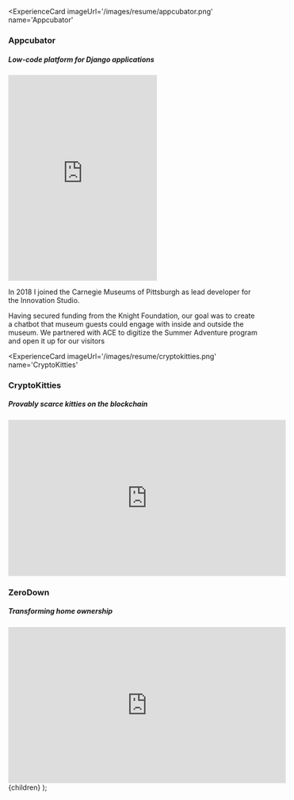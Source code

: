 
<ExperienceCard
    imageUrl='/images/resume/appcubator.png'
    name='Appcubator'
>

### Appcubator

##### Low-code platform for Django applications

<iframe
  width={'100%'}
  height='415'
  src='https://www.youtube-nocookie.com/embed/hZTx0vXUo34?controls=0'
  frameborder='0'
  allow='accelerometer; autoplay; clipboard-write; encrypted-media; gyroscope; picture-in-picture;'
  allowfullscreen
/>

Appcubator is the easiest way to prototype. It's goal is to allow non-technical
founders to create and deploy working MVPs using a simple drag-n-drop interface.
Unlike other no-code / low-code solutions at the time, we allowed users to
export fully readably code and continue developing their apps with their own
developers.

In 2012, I was invited by my friends Karan Sikka and Ilter Canberk to join their
startup as a founding engineer. Appcubator had just participated in the
[YC W13](https://www.ycdb.co/company/appcubator) batch and was one of the
earliest low-code solutions to hit the market. My job was to develop the plugin
editor our team used to create and integrate functionality into applications.
This allowed our users quickly extend their app with 3rd party integrations and
common recipes.

In 2014 our team decided to phase out operations and open-source our code.
Working on Appcubator was one of the most formative experiences of my career.
With Appcubator, I learned how to work clients, work on tight deadlines and made
difficult tradeoffs.

</ExperienceCard>

<ExperienceCard
  imageUrl='/images/resume/streetjumper.png'
  name='Street Jumper'
>

### Street Jumper

##### Hyperlocal delivery service

Street Jumper is a hyperlocal delivery startup based in Jaipur, Rajasthan.
Between 2014 and 2016, we offered a point-to-point delivery service in the city
In 2014, my classmate Tarin asked me join his company Street Jumper to help him
build out and enhance the technology behind the platform. Over a period of one
year, I worked with our team of engineers and designers to develop and enhance
web, iOS and Android applications for users and delivery partners. At our peak,
we employed 50 delivery partners and processed 250-300 orders per day. In 2016,
Street Jumper was acquired by Mumbai based investor and entrepreneur Sandip
Modi.

Building Street Jumper was a foundational experience for me and I'm extremely
thankful to my co-founder for the journey. I learned how a focus on privacy and
security can transform an operations-intensive user experience. I also gained
experience operating in a highly competitive Indian market.

[Street Jumper Gets Acquired](https://webcache.googleusercontent.com/search?q=cache:AjJa8-lD5WQJ:https://www.dealstreetasia.com/stories/38842-38842/+&cd=1&hl=en&ct=clnk&gl=us)

</ExperienceCard>

<ExperienceCard imageUrl='/images/resume/gwf.jpeg' name='Games With Friends'>

### Games With Friends

##### Social games for iMessage and Messenger

![fixed.640px.380px](/images/resume/gameswithfriends.webp)

As part of the Growth Team at Zynga, one of my jobs was to build games and core
tech for emerging platforms. At the time, Apple had just released Apps for
iMessage and Facebook was in the process of launching Instant Games.

During this time, I got to build client libraries and APIs that were used in
over 8 games. I also integrated Messenger APIs into Zynga's launch titles for
Instant Games allowing our designers and PMs to easily send rich texts over
Messenger to reactivate our players.

</ExperienceCard>

<ExperienceCard imageUrl='/images/resume/carnegiebot.png' name='CarnegieBot'>

### CarnegieBot

##### Summer Adventure with a digital Andrew

<iframe
  width='560'
  height='315'
  src='https://www.youtube.com/embed/sBRRvjz8JcQ'
  frameborder='0'
  allow='accelerometer; autoplay; clipboard-write; encrypted-media; gyroscope; picture-in-picture'
  allowfullscreen
></iframe>

In 2018 I joined the Carnegie Museums of Pittsburgh as lead developer for the
Innovation Studio.

Having secured funding from the Knight Foundation, our goal was to create a
chatbot that museum guests could engage with inside and outside the museum. We
partnered with ACE to digitize the Summer Adventure program and open it up for
our visitors

</ExperienceCard>

<ExperienceCard
  imageUrl='/images/resume/cryptokitties.png'
  name='CryptoKitties'
>

### CryptoKitties

##### Provably scarce kitties on the blockchain

<iframe
  width='560'
  height='315'
  src='https://www.youtube.com/embed/jGfvkjzLrNw'
  frameborder='0'
  allow='accelerometer; autoplay; clipboard-write; encrypted-media; gyroscope; picture-in-picture'
  allowfullscreen
></iframe>

</ExperienceCard>

<ExperienceCard imageUrl='/images/resume/zerodown.jpg' name='ZeroDown'>

### ZeroDown

##### Transforming home ownership

<iframe
  width='560'
  height='315'
  src='https://www.youtube.com/embed/qNQk29B_oEo'
  frameborder='0'
  allow='accelerometer; autoplay; clipboard-write; encrypted-media; gyroscope; picture-in-picture'
  allowfullscreen
></iframe>

</ExperienceCard>

  <MDXProvider components={components}>
    <React.Fragment>{children}</React.Fragment>
  </MDXProvider>
);
